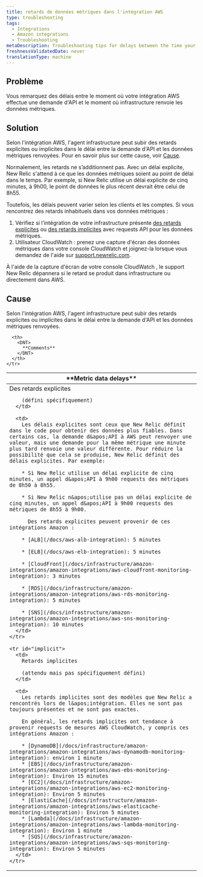 ```yaml
---
title: retards de données métriques dans l'intégration AWS
type: troubleshooting
tags:
  - Integrations
  - Amazon integrations
  - Troubleshooting
metaDescription: Troubleshooting tips for delays between the time your AWS integration makes an API request and New Relic infrastructure monitoring returns the metric data.
freshnessValidatedDate: never
translationType: machine
---
```


## Problème

Vous remarquez des délais entre le moment où votre intégration AWS effectue une demande d&apos;API et le moment où infrastructure renvoie les données métriques.

## Solution

Selon l&apos;intégration AWS, l&apos;agent infrastructure peut subir des retards explicites ou implicites dans le délai entre la demande d&apos;API et les données métriques renvoyées. Pour en savoir plus sur cette cause, voir [Cause](#cause).

Normalement, les retards ne s’additionnent pas. Avec un délai explicite, New Relic s&apos;attend à ce que les données métriques soient au point de délai dans le temps. Par exemple, si New Relic utilise un délai explicite de cinq minutes, à 9h00, le point de données le plus récent devrait être celui de 8h55.

Toutefois, les délais peuvent varier selon les clients et les comptes. Si vous rencontrez des retards inhabituels dans vos données métriques :

1. Vérifiez si l’intégration de votre infrastructure présente [des retards explicites](#explicit) ou [des retards implicites](#implicit) avec requests API pour les données métriques.
2. Utilisateur CloudWatch : prenez une capture d&apos;écran des données métriques dans votre console CloudWatch et joignez-la lorsque vous demandez de l&apos;aide sur [support.newrelic.com](https://support.newrelic.com/).

À l&apos;aide de la capture d&apos;écran de votre console CloudWatch , le support New Relic dépannera si le retard se produit dans infrastructure ou directement dans AWS.

## Cause

Selon l&apos;intégration AWS, l&apos;agent infrastructure peut subir des retards explicites ou implicites dans le délai entre la demande d&apos;API et les données métriques renvoyées.

<table>
  <thead>
    <tr>
      <th style={{ width: "200px" }}>
        <DNT>
          **Metric data delays**
        </DNT>
      </th>

      <th>
        <DNT>
          **Comments**
        </DNT>
      </th>
    </tr>
  </thead>

  <tbody>
    <tr id="explicit">
      <td>
        Des retards explicites

        (défini spécifiquement)
      </td>

      <td>
        Les délais explicites sont ceux que New Relic définit dans le code pour obtenir des données plus fiables. Dans certains cas, la demande d&apos;API à AWS peut renvoyer une valeur, mais une demande pour la même métrique une minute plus tard renvoie une valeur différente. Pour réduire la possibilité que cela se produise, New Relic définit des délais explicites. Par exemple:

        * Si New Relic utilise un délai explicite de cinq minutes, un appel d&apos;API à 9h00 requests des métriques de 8h50 à 8h55.

        * Si New Relic n&apos;utilise pas un délai explicite de cinq minutes, un appel d&apos;API à 9h00 requests des métriques de 8h55 à 9h00.

          Des retards explicites peuvent provenir de ces intégrations Amazon :

        * [ALB](/docs/aws-alb-integration): 5 minutes

        * [ELB](/docs/aws-elb-integration): 5 minutes

        * [CloudFront](/docs/infrastructure/amazon-integrations/amazon-integrations/aws-cloudfront-monitoring-integration): 3 minutes

        * [RDS](/docs/infrastructure/amazon-integrations/amazon-integrations/aws-rds-monitoring-integration): 5 minutes

        * [SNS](/docs/infrastructure/amazon-integrations/amazon-integrations/aws-sns-monitoring-integration): 10 minutes
      </td>
    </tr>

    <tr id="implicit">
      <td>
        Retards implicites

        (attendu mais pas spécifiquement défini)
      </td>

      <td>
        Les retards implicites sont des modèles que New Relic a rencontrés lors de l&apos;intégration. Elles ne sont pas toujours présentes et ne sont pas exactes.

        En général, les retards implicites ont tendance à provenir requests de mesures AWS CloudWatch, y compris ces intégrations Amazon :

        * [DynamoDB](/docs/infrastructure/amazon-integrations/amazon-integrations/aws-dynamodb-monitoring-integration): environ 1 minute
        * [EBS](/docs/infrastructure/amazon-integrations/amazon-integrations/aws-ebs-monitoring-integration): Environ 15 minutes
        * [EC2](/docs/infrastructure/amazon-integrations/amazon-integrations/aws-ec2-monitoring-integration): Environ 5 minutes
        * [ElastiCache](/docs/infrastructure/amazon-integrations/amazon-integrations/aws-elasticache-monitoring-integration): Environ 5 minutes
        * [Lambda](/docs/infrastructure/amazon-integrations/amazon-integrations/aws-lambda-monitoring-integration): Environ 1 minute
        * [SQS](/docs/infrastructure/amazon-integrations/amazon-integrations/aws-sqs-monitoring-integration): Environ 5 minutes
      </td>
    </tr>
  </tbody>
</table>